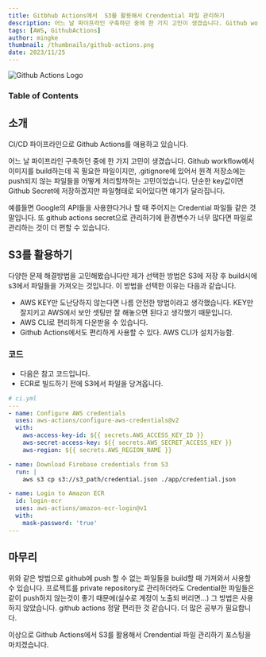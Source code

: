```yaml
---
title: Gitbhub Actions에서  S3를 활용해서 Crendential 파일 관리하기
description: 어느 날 파이프라인 구축하던 중에 한 가지 고민이 생겼습니다. Github workflow에서 이미지를 build하는데 꼭 필요한 파일이지만, .gitignore에 있어서 원격 저장소에는 push되지 않는 파일들을 어떻게 처리할까하는 고민이었습니다
tags: [AWS, GithubActions]
author: mingke
thumbnail: /thumbnails/github-actions.png
date: 2023/11/25
---
```


<Image src="/thumbnails/github-actions.png" alt="Github Actions Logo" />

### Table of Contents

## 소개

CI/CD 파이프라인으로 Github Actions를 애용하고 있습니다.

어느 날 파이프라인 구축하던 중에 한 가지 고민이 생겼습니다. Github workflow에서 이미지를 build하는데 꼭 필요한 파일이지만, .gitignore에 있어서 원격 저장소에는 push되지 않는 파일들을 어떻게 처리할까하는 고민이었습니다. 단순한 key값이면 Github Secret에 저장하겠지만 파일형태로 되어있다면 얘기가 달라집니다.

예를들면 Google의 API들을 사용한다거나 할 때 주어지는 Credential 파일들 같은 것 말입니다.
또 github actions secret으로 관리하기에 환경변수가 너무 많다면 파일로 관리하는 것이 더 편할 수 있습니다.

## S3를 활용하기

다양한 문제 해결방법을 고민해봤습니다만 제가 선택한 방법은 S3에 저장 후 build시에 s3에서 파일들을 가져오는 것입니다. 이 방법을 선택한 이유는 다음과 같습니다.

- AWS KEY만 도난당하지 않는다면 나름 안전한 방법이라고 생각했습니다. KEY만 잘지키고 AWS에서 보안 셋팅만 잘 해놓으면 된다고 생각했기 때문입니다.
- AWS CLI로 편리하게 다운받을 수 있습니다.
- Github Actions에서도 편리하게 사용할 수 있다. AWS CLI가 설치가능함.

### 코드

- 다음은 참고 코드입니다.
- ECR로 빌드하기 전에 S3에서 파일을 당겨옵니다.

```yaml
# ci.yml
---
- name: Configure AWS credentials
  uses: aws-actions/configure-aws-credentials@v2
  with:
    aws-access-key-id: ${{ secrets.AWS_ACCESS_KEY_ID }}
    aws-secret-access-key: ${{ secrets.AWS_SECRET_ACCESS_KEY }}
    aws-region: ${{ secrets.AWS_REGION_NAME }}

- name: Download Firebase credentials from S3
  run: |
    aws s3 cp s3://s3_path/credential.json ./app/credential.json

- name: Login to Amazon ECR
  id: login-ecr
  uses: aws-actions/amazon-ecr-login@v1
  with:
    mask-password: 'true'
---
```

## 마무리

위와 같은 방법으로 github에 push 할 수 없는 파일들을 build할 때 가져와서 사용할 수 있습니다.
프로젝트를 private repository로 관리하더라도 Credential한 파일들은 같이 push하지 않는것이 좋기 때문에(실수로 계정이 노출되 버리면...) 그 방법은 사용하지 않았습니다.
github actions 정말 편리한 것 같습니다. 더 많은 공부가 필요합니다.

이상으로 Github Actions에서 S3를 활용해서 Crendential 파일 관리하기 포스팅을 마치겠습니다.

